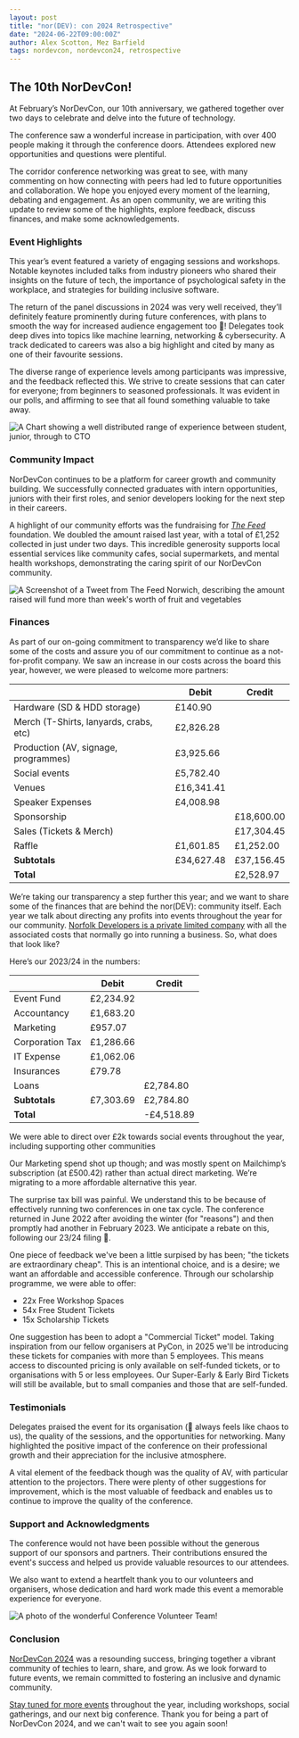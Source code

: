 ```yaml
---
layout: post
title: "nor(DEV): con 2024 Retrospective"
date: "2024-06-22T09:00:00Z"
author: Alex Scotton, Mez Barfield
tags: nordevcon, nordevcon24, retrospective
---
```


## The 10th NorDevCon!

At February’s NorDevCon, our 10th anniversary, we gathered together over two
days to celebrate and delve into the future of technology.

The conference saw a wonderful increase in participation, with over 400 people
making it through the conference doors. Attendees explored new opportunities and
questions were plentiful.

The corridor conference networking was great to see, with many commenting on how
connecting with peers had led to future opportunities and collaboration. We hope
you enjoyed every moment of the learning, debating and engagement. As an open
community, we are writing this update to review some of the highlights, explore
feedback, discuss finances, and make some acknowledgements.

### Event Highlights

This year’s event featured a variety of engaging sessions and workshops. Notable
keynotes included talks from industry pioneers who shared their insights on the
future of tech, the importance of psychological safety in the workplace, and
strategies for building inclusive software.

The return of the panel discussions in 2024 was very well received, they’ll
definitely feature prominently during future conferences, with plans to smooth
the way for increased audience engagement too 👀! Delegates took deep dives into
topics like machine learning, networking & cybersecurity. A track dedicated to
careers was also a big highlight and cited by many as one of their favourite
sessions.

The diverse range of experience levels among participants was impressive, and
the feedback reflected this. We strive to create sessions that can cater for
everyone; from beginners to seasoned professionals. It was evident in our polls,
and affirming to see that all found something valuable to take away.

![A Chart showing a well distributed range of experience between student, junior, through to CTO](/static/images/pages/posts/2024-06-22-nordevcon-2024-retrospective/experience.jpg)

### Community Impact

NorDevCon continues to be a platform for career growth and community building.
We successfully connected graduates with intern opportunities, juniors with
their first roles, and senior developers looking for the next step in their
careers.

A highlight of our community efforts was the fundraising for
_[The Feed](https://thefeed.org.uk/)_ foundation. We doubled the amount raised
last year, with a total of £1,252 collected in just under two days. This
incredible generosity supports local essential services like community cafes,
social supermarkets, and mental health workshops, demonstrating the caring
spirit of our NorDevCon community.

![A Screenshot of a Tweet from The Feed Norwich, describing the amount raised will fund more than week's worth of fruit and vegetables](/static/images/pages/posts/2024-06-22-nordevcon-2024-retrospective/the-feed-tweet.jpg)

### Finances

As part of our on-going commitment to transparency we’d like to share some of
the costs and assure you of our commitment to continue as a not-for-profit
company. We saw an increase in our costs across the board this year, however, we
were pleased to welcome more partners:

|                                        | Debit      | Credit     |
| -------------------------------------- | ---------- | ---------- |
| Hardware (SD & HDD storage)            | £140.90    |            |
| Merch (T-Shirts, lanyards, crabs, etc) | £2,826.28  |            |
| Production (AV, signage, programmes)   | £3,925.66  |            |
| Social events                          | £5,782.40  |            |
| Venues                                 | £16,341.41 |            |
| Speaker Expenses                       | £4,008.98  |            |
| Sponsorship                            |            | £18,600.00 |
| Sales (Tickets & Merch)                |            | £17,304.45 |
| Raffle                                 | £1,601.85  | £1,252.00  |
| **Subtotals**                          | £34,627.48 | £37,156.45 |
| **Total**                              |            | £2,528.97  |

We’re taking our transparency a step further this year; and we want to share
some of the finances that are behind the nor(DEV): community itself. Each year
we talk about directing any profits into events throughout the year for our
community.
[Norfolk Developers is a private limited company](https://find-and-update.company-information.service.gov.uk/company/09500154)
with all the associated costs that normally go into running a business. So, what
does that look like?

Here’s our 2023/24 in the numbers:

|                 | Debit     | Credit     |
| --------------- | --------- | ---------- |
| Event Fund      | £2,234.92 |            |
| Accountancy     | £1,683.20 |            |
| Marketing       | £957.07   |            |
| Corporation Tax | £1,286.66 |            |
| IT Expense      | £1,062.06 |            |
| Insurances      | £79.78    |            |
| Loans           |           | £2,784.80  |
| **Subtotals**   | £7,303.69 | £2,784.80  |
| **Total**       |           | -£4,518.89 |

We were able to direct over £2k towards social events throughout the year,
including supporting other communities

Our Marketing spend shot up though; and was mostly spent on Mailchimp’s
subscription (at £500.42) rather than actual direct marketing. We’re migrating
to a more affordable alternative this year.

The surprise tax bill was painful. We understand this to be because of
effectively running two conferences in one tax cycle. The conference returned in
June 2022 after avoiding the winter (for "reasons") and then promptly had
another in February 2023. We anticipate a rebate on this, following our 23/24
filing 🙏.

One piece of feedback we've been a little surpised by has been; "the tickets are
extraordinary cheap". This is an intentional choice, and is a desire; we want an
affordable and accessible conference. Through our scholarship programme, we were
able to offer:

- 22x Free Workshop Spaces
- 54x Free Student Tickets
- 15x Scholarship Tickets

One suggestion has been to adopt a "Commercial Ticket" model. Taking inspiration
from our fellow organisers at PyCon, in 2025 we'll be introducing these tickets
for companies with more than 5 employees. This means access to discounted
pricing is only available on self-funded tickets, or to organisations with 5 or
less employees. Our Super-Early & Early Bird Tickets will still be available,
but to small companies and those that are self-funded.

### Testimonials

Delegates praised the event for its organisation (🤷 always feels like chaos to
us), the quality of the sessions, and the opportunities for networking. Many
highlighted the positive impact of the conference on their professional growth
and their appreciation for the inclusive atmosphere.

A vital element of the feedback though was the quality of AV, with particular
attention to the projectors. There were plenty of other suggestions for
improvement, which is the most valuable of feedback and enables us to continue
to improve the quality of the conference.

### Support and Acknowledgments

The conference would not have been possible without the generous support of our
sponsors and partners. Their contributions ensured the event's success and
helped us provide valuable resources to our attendees.

We also want to extend a heartfelt thank you to our volunteers and organisers,
whose dedication and hard work made this event a memorable experience for
everyone.

![A photo of the wonderful Conference Volunteer Team!](/static/images/pages/posts/2024-06-22-nordevcon-2024-retrospective/nordevcon-24-volunteers.jpg)

### Conclusion

[NorDevCon 2024](https://2024.nordevcon.com) was a resounding success, bringing
together a vibrant community of techies to learn, share, and grow. As we look
forward to future events, we remain committed to fostering an inclusive and
dynamic community.

[Stay tuned for more events](https://nor.dev/meetup) throughout the year,
including workshops, social gatherings, and our next big conference. Thank you
for being a part of NorDevCon 2024, and we can't wait to see you again soon!
